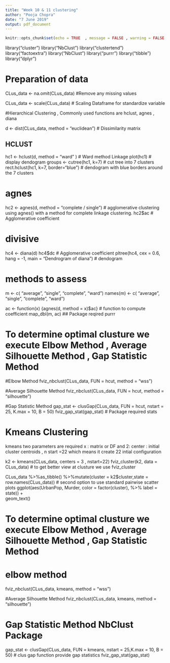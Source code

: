 ```yaml
---
title: "Week 10 & 11 clustering"
author: "Pooja Chopra"
date: "7 June 2019"
output: pdf_document
---
```


```r
knitr::opts_chunk$set(echo = TRUE  , message = FALSE , warning = FALSE , results = "hide")
```


library("cluster")
library("NbClust")
library("clustertend")
library("factoextra")
library("NbClust")
library("purrr")
library("tibble")
library("dplyr")


# Preparation of data

CLus_data <- na.omit(CLus_data)  #Remove any missing values

CLus_data <- scale(CLus_data) # Scaling Dataframe for standardize variable

#Hierarchical Clustering , Commonly used functions are hclust, agnes , diana

d <- dist(CLus_data, method = "euclidean")            # Dissimilarity matrix

## HCLUST

hc1 <- hclust(d, method = "ward" )                    #  Ward method Linkage
plot(hc1)                                             # display dendogram
groups <- cutree(hc1, k=7)                            # cut tree into 7 clusters
rect.hclust(hc1, k=7, border="blue")                  # dendogram with blue borders around the 7 clusters 

# agnes

hc2 <- agnes(d, method = "complete / single")         # agglomerative clustering using agnes() with a method for complete linkage clustering. 
hc2$ac                                                # Agglomerative coefficient

# divisive 
hc4 <- diana(d)
hc4$dc                                                # Agglomerative coefficient 
pltree(hc4, cex = 0.6, hang = -1, 
main = "Dendrogram of diana")                         # dendogram

# methods to assess

m <- c( "average", "single", "complete", "ward")
names(m) <- c( "average", "single", "complete", "ward")


ac <- function(x) {agnes(d, method = x)$ac}           # function to compute coefficient
map_dbl(m, ac) ## Package reqired purrr

# To determine optimal clusture we execute Elbow Method , Average Silhouette Method , Gap Statistic Method

#Elbow Method 
fviz_nbclust(CLus_data, FUN = hcut, method = "wss")

#Average Silhouette Method
fviz_nbclust(CLus_data, FUN = hcut, method = "silhouette")

#Gap Statistic Method
gap_stat <- clusGap(CLus_data, FUN = hcut, nstart = 25, K.max = 10, B = 50)
fviz_gap_stat(gap_stat) # Package required stats

# Kmeans Clustering

kmeans two parameters are required x : matrix or DF and 2: center : initial cluster centroids , n start =22 which means it create 22 intial configuration

k2 <- kmeans(CLus_data, centers = 3 , nstart=22) 
fviz_cluster(k2, data = CLus_data)                # to get better view at clusture  we use fviz_cluster

CLus_data %>%as_tibble() 
%>%mutate(cluster = k2$cluster,state = row.names(CLus_data)) # second option to use standard pairwise scatter plots
ggplot(aes(UrbanPop, Murder, color = factor(cluster), 
%>%  label = state)) +  
geom_text()


# To determine optimal clusture we execute Elbow Method , Average Silhouette Method , Gap Statistic Method

# elbow method
fviz_nbclust(CLus_data, kmeans, method = "wss")

#Average Silhouette Method
fviz_nbclust(CLus_data, kmeans, method = "silhouette")

# Gap Statistic Method NbClust Package
gap_stat <- clusGap(CLus_data, FUN = kmeans, nstart = 25,K.max = 10, B = 50) # clus gap function provide gap statistics
fviz_gap_stat(gap_stat)



